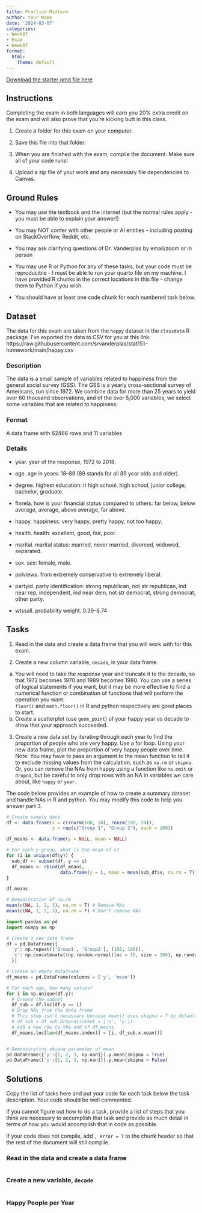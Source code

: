 ```yaml
---
title: Practice Midterm
author: Your Name
date: '2024-03-07'
categories:
- Week07
- Exam
- Week07
format:
  html:
    theme: default
---
```


[Download the starter qmd file here](https://raw.githubusercontent.com/srvanderplas/unl-stat151/main/exams/2024-midterm.qmd)

## Instructions

Completing the exam in both languages will earn you 20% extra credit on the exam and will also prove that you're kicking butt in this class.


1. Create a folder for this exam on your computer. 

2. Save this file into that folder. 

3. When you are finished with the exam, compile the document. Make sure all of your code runs!

4. Upload a zip file of your work and any necessary file dependencies to Canvas.

## Ground Rules

-   You may use the textbook and the internet (but the normal rules apply - you must be able to explain your answer!)

-   You may NOT confer with other people or AI entities - including posting on StackOverflow, Reddit, etc.

-   You may ask clarifying questions of Dr. Vanderplas by email/zoom or in person

-   You may use R or Python for any of these tasks, but your code must be reproducible - I must be able to run your quarto file on my machine. I have provided R chunks in the correct locations in this file - change them to Python if you wish.

-   You should have at least one code chunk for each numbered task below.


## Dataset

The data for this exam are taken from the `happy` dataset in the `classdata` R package. I've exported the data to CSV for you at this link: https://raw.githubusercontent.com/srvanderplas/stat151-homework/main/happy.csv

### Description
The data is a small sample of variables related to happiness from the general social survey (GSS). The GSS is a yearly cross-sectional survey of Americans, run since 1972. We combine data for more than 25 years to yield over 60 thousand observations, and of the over 5,000 variables, we select some variables that are related to happiness:

### Format
A data frame with 62466 rows and 11 variables

### Details

- year. year of the response, 1972 to 2018.

- age. age in years: 18–89 (89 stands for all 89 year olds and older).

- degree. highest education: lt high school, high school, junior college, bachelor, graduate.

- finrela. how is your financial status compared to others: far below, below average, average, above average, far above.

- happy. happiness: very happy, pretty happy, not too happy.

- health. health: excellent, good, fair, poor.

- marital. marital status: married, never married, divorced, widowed, separated.

- sex. sex: female, male.

- polviews. from extremely conservative to extremely liberal.

- partyid. party identification: strong republican, not str republican, ind near rep, independent, ind near dem, not str democrat, strong democrat, other party.

- wtssall. probability weight. 0.39–8.74

## Tasks

1. Read in the data and create a data frame that you will work with for this exam.

2. Create a new column variable, `decade`, in your data frame. 
  a. You will need to take the response year and truncate it to the decade, so that 1972 becomes 1970 and 1989 becomes 1980. You can use a series of logical statements if you want, but it may be more effective to find a numerical function or combination of functions that will perform the operation you want.    
`floor()` and `math.floor()` in R and python respectively are good places to start. 
  b. Create a scatterplot (use `geom_point`) of your happy year vs decade to show that your approach succeeded.

3. Create a new data set by iterating through each year to find the proportion of people who are very happy. Use a for loop. Using your new data frame, plot the proportion of very happy people over time.    
Note: You may have to pass an argument to the mean function to tell it to exclude missing values from the calculation, such as `na.rm` or `skipna`. Or, you can remove the NAs from happy using a function like `na.omit` or `dropna`, but be careful to only drop rows with an NA in variables we care about, like `happy` or `year`.

The code below provides an example of how to create a summary dataset and handle NAs in R and python. You may modify this code to help you answer part 3.

```r
# Create sample data
df <- data.frame(x = c(rnorm(100, 10), rnorm(100, 20)),
                 y = rep(c("Group 1", "Group 2"), each = 100))

df_means <- data.frame(y = NULL, mean = NULL)

# For each y group, what is the mean of x?
for (i in unique(df$y)) {
  sub_df <- subset(df, y == i)
  df_means <- rbind(df_means, 
                    data.frame(y = i, mean = mean(sub_df$x, na.rm = T)))
}

df_means

# Demonstration of na.rm
mean(c(NA, 1, 2, 3), na.rm = T) # Remove NAs
mean(c(NA, 1, 2, 3), na.rm = F) # Don't remove NAs
```

```python
import pandas as pd
import numpy as np

# Create a new data frame
df = pd.DataFrame({
  'y': np.repeat(['Group1', 'Group2'], (100, 100)), 
  'x': np.concatenate((np.random.normal(loc = 10, size = 100), np.random.normal(loc = 12, size = 100)), axis = None)
  })

# Create an empty dataframe
df_means = pd.DataFrame(columns = ['y', 'mean'])

# For each age, how many values?
for i in np.unique(df.y):
  # Create the subset
  df_sub = df.loc[df.y == i]
  # Drop NAs from the data frame
  # This step isn't necessary because mean() uses skipna = T by default
  # df_sub = df_sub.dropna(subset = ['x', 'y']) 
  # Add a new row to the end of df_means
  df_means.loc[len(df_means.index)] = [i, df_sub.x.mean()]


# Demonstrating skipna parameter of mean
pd.DataFrame({'y':[1, 2, 3, np.nan]}).y.mean(skipna = True)
pd.DataFrame({'y':[1, 2, 3, np.nan]}).y.mean(skipna = False)
```


## Solutions

Copy the list of tasks here and put your code for each task below the task description. Your code should be well commented. 

If you cannot figure out how to do a task, provide a list of steps that you think are necessary to accomplish that task and provide as much detail in terms of how you would accomplish that in code as possible. 

If your code does not compile, add `, error = T` to the chunk header so that the rest of the document will still compile. 

### Read in the data and create a data frame

```r

```

### Create a new variable, `decade`
<!-- Create a scatterplot (use `geom_point`) of your happy year vs decade to show that your approach succeeded. -->

```r

```

### Happy People per Year
<!-- Create a new data set by iterating through each year to find the proportion of people who are very happy. Use a for loop. Using your new data frame, plot the proportion of very happy people over time.     -->

```r

```


